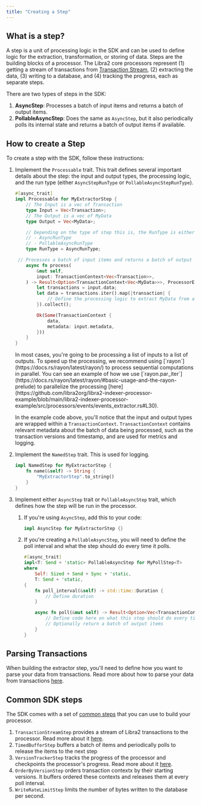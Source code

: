 ```yaml
---
title: "Creating a Step"
---
```



## What is a step?

A step is a unit of processing logic in the SDK and can be used to define logic for the extraction, transformation, or storing of data.
Steps are the building blocks of a processor.
The Libra2 core processors represent (1) getting a stream of transactions from [Transaction Stream](/build/indexer/txn-stream), (2) extracting the data, (3) writing to a database, and (4) tracking the progress, each as separate steps.

There are two types of steps in the SDK:

1. **AsyncStep**: Processes a batch of input items and returns a batch of output items.
2. **PollableAsyncStep**: Does the same as `AsyncStep`, but it also periodically polls its internal state and returns a batch of output items if available.

## How to create a Step

To create a step with the SDK, follow these instructions:

1. Implement the `Processable` trait. This trait defines several important details about the step: the input and output types, the processing logic, and the run type (either `AsyncStepRunType` or `PollableAsyncStepRunType`).

   ```rust
   #[async_trait]
   impl Processable for MyExtractorStep {
       // The Input is a vec of Transaction
       type Input = Vec<Transaction>;
       // The Output is a vec of MyData
       type Output = Vec<MyData>;

       // Depending on the type of step this is, the RunType is either
       // - AsyncRunType
       // - PollableAsyncRunType
       type RunType = AsyncRunType;

   	// Processes a batch of input items and returns a batch of output items.
       async fn process(
           &mut self,
           input: TransactionContext<Vec<Transaction>>,
       ) -> Result<Option<TransactionContext<Vec<MyData>>>, ProcessorError> {
           let transactions = input.data;
           let data = transactions.iter().map(|transaction| {
               // Define the processing logic to extract MyData from a Transaction
           }).collect();

           Ok(Some(TransactionContext {
               data,
               metadata: input.metadata,
           }))
       }
   }
   ```

   <Aside type="note">
     In most cases, you're going to be processing a list of inputs to a list of outputs.
     To speed up the processing, we recommend using [`rayon`](https://docs.rs/rayon/latest/rayon/) to process sequential computations in parallel.
     You can see an example of how we use [`rayon.par_iter`](https://docs.rs/rayon/latest/rayon/#basic-usage-and-the-rayon-prelude) to parallelize the processing [here](https://github.com/libra2org/libra2-indexer-processor-example/blob/main/libra2-indexer-processor-example/src/processors/events/events_extractor.rs#L30).
   </Aside>

   In the example code above, you'll notice that the input and output types are wrapped within a `TransactionContext`.
   `TransactionContext` contains relevant metadata about the batch of data being processed, such as the transaction versions and timestamp, and are used for metrics and logging.

2. Implement the `NamedStep` trait. This is used for logging.

   ```rust
   impl NamedStep for MyExtractorStep {
       fn name(&self) -> String {
           "MyExtractorStep".to_string()
       }
   }
   ```

3. Implement either `AsyncStep` trait or `PollableAsyncStep` trait, which defines how the step will be run in the processor.
   1. If you're using `AsyncStep`, add this to your code:

      ```rust
      impl AsyncStep for MyExtractorStep {}
      ```

   2. If you're creating a `PollableAsyncStep`, you will need to define the poll interval and what the step should do every time it polls.

      ```rust
      #[async_trait]
      impl<T: Send + 'static> PollableAsyncStep for MyPollStep<T>
      where
          Self: Sized + Send + Sync + 'static,
          T: Send + 'static,
      {
          fn poll_interval(&self) -> std::time::Duration {
              // Define duration
          }

          async fn poll(&mut self) -> Result<Option<Vec<TransactionContext<T>>>, ProcessorError> {
              // Define code here on what this step should do every time it polls
              // Optionally return a batch of output items
          }
      }
      ```

## Parsing Transactions

When building the extractor step, you'll need to define how you want to parse your data from transactions.
Read more about how to parse your data from transactions [here](/build/indexer/indexer-sdk/documentation/steps/parsing-txns).

## Common SDK steps

The SDK comes with a set of [common steps](https://github.com/libra2org/libra2-indexer-processor-sdk/tree/main/libra2-indexer-processors-sdk/sdk/src/common_steps) that you can use to build your processor.

1. `TransactionStreamStep` provides a stream of Libra2 transactions to the processor. Read more about it [here](/build/indexer/indexer-sdk/documentation/steps/transaction-stream).
2. `TimedBufferStep` buffers a batch of items and periodically polls to release the items to the next step
3. `VersionTrackerStep` tracks the progress of the processor and checkpoints the processor's progress. Read more about it [here](/build/indexer/indexer-sdk/documentation/version-tracking).
4. `OrderByVersionStep` orders transaction contextx by their starting versions. It buffers ordered these contexts and releases them at every poll interval.
5. `WriteRateLimitStep` limits the number of bytes written to the database per second.
